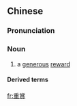 {{also|重赏}}
==Chinese==
{{zh-forms|s=重赏}}

===Pronunciation===
{{zh-pron
|m=zhòngshǎng
|mn=tiōng-siúⁿ
|cat=n
}}

===Noun===
{{zh-noun}}

# a [[generous]] [[reward]]

====Derived terms====
{{zh-der|重賞之下必有勇夫}}

[[fr:重賞]]